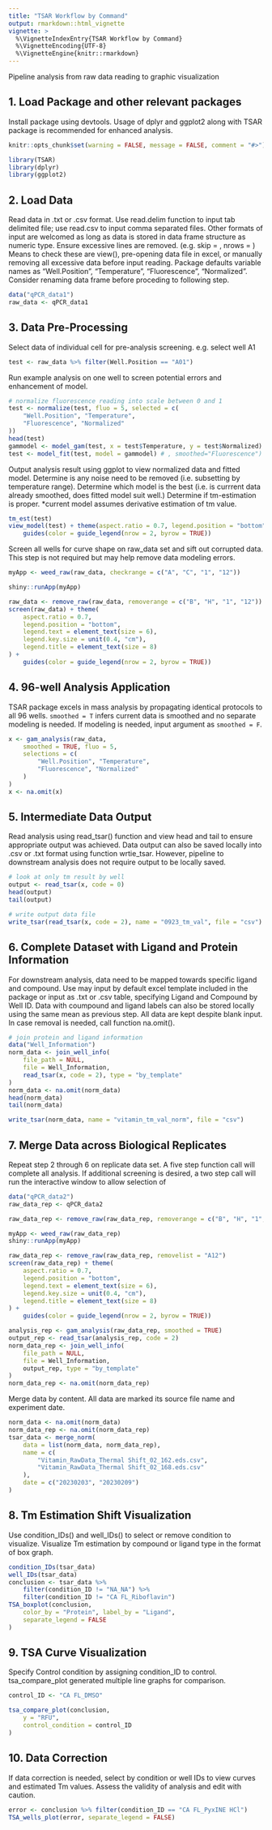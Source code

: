 ```yaml
---
title: "TSAR Workflow by Command"
output: rmarkdown::html_vignette
vignette: >
  %\VignetteIndexEntry{TSAR Workflow by Command}
  %\VignetteEncoding{UTF-8}
  %\VignetteEngine{knitr::rmarkdown}
---
```


Pipeline analysis from raw data reading to graphic visualization

## 1. Load Package and other relevant packages

Install package using devtools. Usage of dplyr and ggplot2 along with
TSAR package is recommended for enhanced analysis.

```r
knitr::opts_chunk$set(warning = FALSE, message = FALSE, comment = "#>")
```
```r
library(TSAR)
library(dplyr)
library(ggplot2)
```

## 2. Load Data

Read data in .txt or .csv format. Use read.delim function to input tab
delimited file; use read.csv to input comma separated files. Other
formats of input are welcomed as long as data is stored in data frame
structure as numeric type. Ensure excessive lines are removed. (e.g.
skip = , nrows = ) Means to check these are view(), pre-opening data
file in excel, or manually removing all excessive data before input
reading. Package defaults variable names as "Well.Position",
"Temperature", "Fluorescence", "Normalized". Consider renaming data
frame before proceding to following step.

```r
data("qPCR_data1")
raw_data <- qPCR_data1
```

## 3. Data Pre-Processing

Select data of individual cell for pre-analysis screening. e.g. select
well A1

```r
test <- raw_data %>% filter(Well.Position == "A01")
```

Run example analysis on one well to screen potential errors and
enhancement of model.

```r
# normalize fluorescence reading into scale between 0 and 1
test <- normalize(test, fluo = 5, selected = c(
    "Well.Position", "Temperature",
    "Fluorescence", "Normalized"
))
head(test)
gammodel <- model_gam(test, x = test$Temperature, y = test$Normalized)
test <- model_fit(test, model = gammodel) # , smoothed="Fluorescence")
```

Output analysis result using ggplot to view normalized data and fitted
model. Determine is any noise need to be removed (i.e. subsetting by
temperature range). Determine which model is the best (i.e. is currrent
data already smoothed, does fitted model suit well.) Determine if
tm-estimation is proper. \*current model assumes derivative estimation
of tm value.

```r
tm_est(test)
view_model(test) + theme(aspect.ratio = 0.7, legend.position = "bottom") +
    guides(color = guide_legend(nrow = 2, byrow = TRUE))
```

Screen all wells for curve shape on raw_data set and sift out corrupted
data. This step is not required but may help remove data modeling
errors.

```r
myApp <- weed_raw(raw_data, checkrange = c("A", "C", "1", "12"))
```

```r
shiny::runApp(myApp)
```

```r
raw_data <- remove_raw(raw_data, removerange = c("B", "H", "1", "12"))
screen(raw_data) + theme(
    aspect.ratio = 0.7,
    legend.position = "bottom",
    legend.text = element_text(size = 6),
    legend.key.size = unit(0.4, "cm"),
    legend.title = element_text(size = 8)
) +
    guides(color = guide_legend(nrow = 2, byrow = TRUE))
```

## 4. 96-well Analysis Application

TSAR package excels in mass analysis by propagating identical protocols
to all 96 wells. `smoothed = T` infers current data is smoothed and no
separate modeling is needed. If modeling is needed, input argument as
`smoothed = F`.

```r
x <- gam_analysis(raw_data,
    smoothed = TRUE, fluo = 5,
    selections = c(
        "Well.Position", "Temperature",
        "Fluorescence", "Normalized"
    )
)
x <- na.omit(x)
```

## 5. Intermediate Data Output

Read analysis using read_tsar() function and view head and tail to
ensure appropriate output was achieved. Data output can also be saved
locally into .csv or .txt format using function wrtie_tsar. However,
pipeline to downstream analysis does not require output to be locally
saved.

```r
# look at only tm result by well
output <- read_tsar(x, code = 0)
head(output)
tail(output)
```

```r
# write output data file
write_tsar(read_tsar(x, code = 2), name = "0923_tm_val", file = "csv")
```

## 6. Complete Dataset with Ligand and Protein Information

For downstream analysis, data need to be mapped towards specific ligand
and compound. Use may input by default excel template included in the
package or input as .txt or .csv table, specifying Ligand and Compound
by Well ID. Data with coumpound and ligand labels can also be stored
locally using the same mean as previous step. All data are kept despite
blank input. In case removal is needed, call function na.omit().

```r
# join protein and ligand information
data("Well_Information")
norm_data <- join_well_info(
    file_path = NULL,
    file = Well_Information,
    read_tsar(x, code = 2), type = "by_template"
)
norm_data <- na.omit(norm_data)
head(norm_data)
tail(norm_data)
```

```r
write_tsar(norm_data, name = "vitamin_tm_val_norm", file = "csv")
```

## 7. Merge Data across Biological Replicates

Repeat step 2 through 6 on replicate data set. A five step function call
will complete all analysis. If additional screening is desired, a two
step call will run the interactive window to allow selection of

```r
data("qPCR_data2")
raw_data_rep <- qPCR_data2

raw_data_rep <- remove_raw(raw_data_rep, removerange = c("B", "H", "1", "12"))
```

```r
myApp <- weed_raw(raw_data_rep)
shiny::runApp(myApp)
```

```r
raw_data_rep <- remove_raw(raw_data_rep, removelist = "A12")
screen(raw_data_rep) + theme(
    aspect.ratio = 0.7,
    legend.position = "bottom",
    legend.text = element_text(size = 6),
    legend.key.size = unit(0.4, "cm"),
    legend.title = element_text(size = 8)
) +
    guides(color = guide_legend(nrow = 2, byrow = TRUE))

analysis_rep <- gam_analysis(raw_data_rep, smoothed = TRUE)
output_rep <- read_tsar(analysis_rep, code = 2)
norm_data_rep <- join_well_info(
    file_path = NULL,
    file = Well_Information,
    output_rep, type = "by_template"
)
norm_data_rep <- na.omit(norm_data_rep)
```

Merge data by content. All data are marked its source file name and
experiment date.

```r
norm_data <- na.omit(norm_data)
norm_data_rep <- na.omit(norm_data_rep)
tsar_data <- merge_norm(
    data = list(norm_data, norm_data_rep),
    name = c(
        "Vitamin_RawData_Thermal Shift_02_162.eds.csv",
        "Vitamin_RawData_Thermal Shift_02_168.eds.csv"
    ),
    date = c("20230203", "20230209")
)
```

## 8. Tm Estimation Shift Visualization

Use condition_IDs() and well_IDs() to select or remove condition to
visualize. Visualize Tm estimation by compound or ligand type in the
format of box graph.

```r
condition_IDs(tsar_data)
well_IDs(tsar_data)
conclusion <- tsar_data %>%
    filter(condition_ID != "NA_NA") %>%
    filter(condition_ID != "CA FL_Riboflavin")
TSA_boxplot(conclusion,
    color_by = "Protein", label_by = "Ligand",
    separate_legend = FALSE
)
```

## 9. TSA Curve Visualization

Specify Control condition by assigning condition_ID to control.
tsa_compare_plot generated multiple line graphs for comparison.

```r
control_ID <- "CA FL_DMSO"

tsa_compare_plot(conclusion,
    y = "RFU",
    control_condition = control_ID
)
```

## 10. Data Correction

If data correction is needed, select by condition or well IDs to view
curves and estimated Tm values. Assess the validity of analysis and edit
with caution.

```r
error <- conclusion %>% filter(condition_ID == "CA FL_PyxINE HCl")
TSA_wells_plot(error, separate_legend = FALSE)
```
